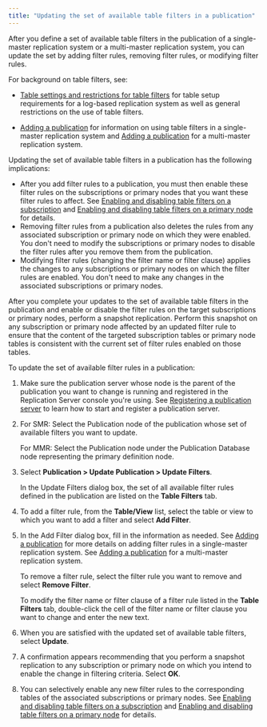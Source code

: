 ```yaml
---
title: "Updating the set of available table filters in a publication"
---
```


<div id="updating_table_filters_in_pub" class="registered_link"></div>

After you define a set of available table filters in the publication of a single-master replication system or a multi-master replication system, you can update the set by adding filter rules, removing filter rules, or modifying filter rules.

For background on table filters, see:

-  [Table settings and restrictions for table filters](../../02_overview/02_replication_concepts_and_definitions/13_table_filters/#table_settings_and_restrictions_for_table_filters) for table setup requirements for a log-based replication system as well as general restrictions on the use of table filters.

- [Adding a publication](../../05_smr_operation/02_creating_publication/03_adding_publication/#adding_publication) for information on using table filters in a single-master replication system and [Adding a publication](../../06_mmr_operation/02_creating_publication_mmr/#add_pub_mmr) for a multi-master replication system. 

Updating the set of available table filters in a publication has the following implications:

-   After you add filter rules to a publication, you must then enable these filter rules on the subscriptions or primary nodes that you want these filter rules to affect. See [Enabling and disabling table filters on a subscription](../../05_smr_operation/05_managing_subscription/#enabling-and-disabling-table-filters-on-a-subscription) and [Enabling and disabling table filters on a primary node](../../06_mmr_operation/07_enable_disable_table_filters) for details.
-   Removing filter rules from a publication also deletes the rules from any associated subscription or primary node on which they were enabled. You don't need to modify the subscriptions or primary nodes to disable the filter rules after you remove them from the publication.
-   Modifying filter rules (changing the filter name or filter clause) applies the changes to any subscriptions or primary nodes on which the filter rules are enabled. You don't need to make any changes in the associated subscriptions or primary nodes.

After you complete your updates to the set of available table filters in the publication and enable or disable the filter rules on the target subscriptions or primary nodes, perform a snapshot replication. Perform this snapshot on any subscription or primary node affected by an updated filter rule to ensure that the content of the targeted subscription tables or primary node tables is consistent with the current set of filter rules enabled on those tables.

To update the set of available filter rules in a publication:

1.  Make sure the publication server whose node is the parent of the publication you want to change is running and registered in the Replication Server console you're using. See [Registering a publication server](../../05_smr_operation/02_creating_publication/01_registering_publication_server/#registering_publication_server) to learn how to start and register a publication server.

1.  For SMR: Select the Publication node of the publication whose set of available filters you want to update.

    For MMR: Select the Publication node under the Publication Database node representing the primary definition node.

1.  Select **Publication > Update Publication > Update Filters**. 

    In the Update Filters dialog box, the set of all available filter rules defined in the publication are listed on the **Table Filters** tab.

1.  To add a filter rule, from the **Table/View** list, select the table or view to which you want to add a filter and select **Add Filter**. 

1.  In the Add Filter dialog box, fill in the information as needed. See [Adding a publication](../../05_smr_operation/02_creating_publication/03_adding_publication/#adding_publication) for more details on adding filter rules in a single-master replication system. See [Adding a publication](../../06_mmr_operation/02_creating_publication_mmr/#add_pub_mmr) for a multi-master replication system.

    To remove a filter rule, select the filter rule you want to remove and select **Remove Filter**. 
    
    To modify the filter name or filter clause of a filter rule listed in the **Table Filters** tab, double-click the cell of the filter name or filter clause you want to change and enter the new text.

1.  When you are satisfied with the updated set of available table filters, select **Update**.

1.  A confirmation appears recommending that you perform a snapshot replication to any subscription or primary node on which you intend to enable the change in filtering criteria. Select **OK**.

1.  You can selectively enable any new filter rules to the corresponding tables of the associated subscriptions or primary nodes. See [Enabling and disabling table filters on a subscription](../../05_smr_operation/05_managing_subscription/#enabling-and-disabling-table-filters-on-a-subscription) and [Enabling and disabling table filters on a primary node](../../06_mmr_operation/07_enable_disable_table_filters) for details.
